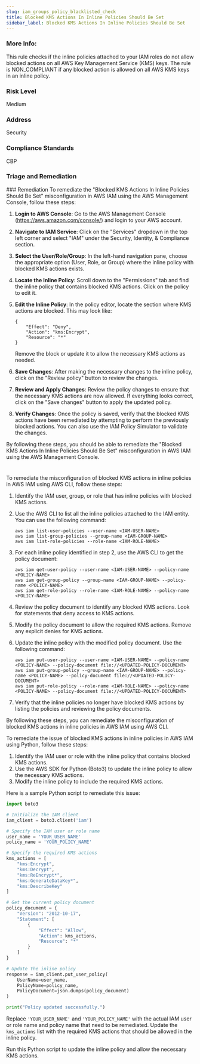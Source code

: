 ```yaml
---
slug: iam_groups_policy_blacklisted_check
title: Blocked KMS Actions In Inline Policies Should Be Set
sidebar_label: Blocked KMS Actions In Inline Policies Should Be Set
---
```


### More Info:

This rule checks if the inline policies attached to your IAM roles do not allow blocked actions on all AWS Key Management Service (KMS) keys. The rule is NON_COMPLIANT if any blocked action is allowed on all AWS KMS keys in an inline policy.

### Risk Level

Medium

### Address

Security

### Compliance Standards

CBP


### Triage and Remediation
<Tabs>
<Tab title='Remediation'>
### Remediation
<AccordionGroup>
<Accordion title='Using Console' defaultOpen='true'>
To remediate the "Blocked KMS Actions In Inline Policies Should Be Set" misconfiguration in AWS IAM using the AWS Management Console, follow these steps:

1. **Login to AWS Console**: Go to the AWS Management Console (https://aws.amazon.com/console/) and login to your AWS account.

2. **Navigate to IAM Service**: Click on the "Services" dropdown in the top left corner and select "IAM" under the Security, Identity, & Compliance section.

3. **Select the User/Role/Group**: In the left-hand navigation pane, choose the appropriate option (User, Role, or Group) where the inline policy with blocked KMS actions exists.

4. **Locate the Inline Policy**: Scroll down to the "Permissions" tab and find the inline policy that contains blocked KMS actions. Click on the policy to edit it.

5. **Edit the Inline Policy**: In the policy editor, locate the section where KMS actions are blocked. This may look like:
   ```
   {
       "Effect": "Deny",
       "Action": "kms:Encrypt",
       "Resource": "*"
   }
   ```
   Remove the block or update it to allow the necessary KMS actions as needed.

6. **Save Changes**: After making the necessary changes to the inline policy, click on the "Review policy" button to review the changes.

7. **Review and Apply Changes**: Review the policy changes to ensure that the necessary KMS actions are now allowed. If everything looks correct, click on the "Save changes" button to apply the updated policy.

8. **Verify Changes**: Once the policy is saved, verify that the blocked KMS actions have been remediated by attempting to perform the previously blocked actions. You can also use the IAM Policy Simulator to validate the changes.

By following these steps, you should be able to remediate the "Blocked KMS Actions In Inline Policies Should Be Set" misconfiguration in AWS IAM using the AWS Management Console.

#
</Accordion>

<Accordion title='Using CLI'>
To remediate the misconfiguration of blocked KMS actions in inline policies in AWS IAM using AWS CLI, follow these steps:

1. Identify the IAM user, group, or role that has inline policies with blocked KMS actions.
2. Use the AWS CLI to list all the inline policies attached to the IAM entity. You can use the following command:
   
   ```
   aws iam list-user-policies --user-name <IAM-USER-NAME>
   aws iam list-group-policies --group-name <IAM-GROUP-NAME>
   aws iam list-role-policies --role-name <IAM-ROLE-NAME>
   ```

3. For each inline policy identified in step 2, use the AWS CLI to get the policy document:
   
   ```
   aws iam get-user-policy --user-name <IAM-USER-NAME> --policy-name <POLICY-NAME>
   aws iam get-group-policy --group-name <IAM-GROUP-NAME> --policy-name <POLICY-NAME>
   aws iam get-role-policy --role-name <IAM-ROLE-NAME> --policy-name <POLICY-NAME>
   ```

4. Review the policy document to identify any blocked KMS actions. Look for statements that deny access to KMS actions.
5. Modify the policy document to allow the required KMS actions. Remove any explicit denies for KMS actions.
6. Update the inline policy with the modified policy document. Use the following command:

   ```
   aws iam put-user-policy --user-name <IAM-USER-NAME> --policy-name <POLICY-NAME> --policy-document file://<UPDATED-POLICY-DOCUMENT>
   aws iam put-group-policy --group-name <IAM-GROUP-NAME> --policy-name <POLICY-NAME> --policy-document file://<UPDATED-POLICY-DOCUMENT>
   aws iam put-role-policy --role-name <IAM-ROLE-NAME> --policy-name <POLICY-NAME> --policy-document file://<UPDATED-POLICY-DOCUMENT>
   ```

7. Verify that the inline policies no longer have blocked KMS actions by listing the policies and reviewing the policy documents.

By following these steps, you can remediate the misconfiguration of blocked KMS actions in inline policies in AWS IAM using AWS CLI.
</Accordion>

<Accordion title='Using Python'>
To remediate the issue of blocked KMS actions in inline policies in AWS IAM using Python, follow these steps:

1. Identify the IAM user or role with the inline policy that contains blocked KMS actions.
2. Use the AWS SDK for Python (Boto3) to update the inline policy to allow the necessary KMS actions.
3. Modify the inline policy to include the required KMS actions.

Here is a sample Python script to remediate this issue:

```python
import boto3

# Initialize the IAM client
iam_client = boto3.client('iam')

# Specify the IAM user or role name
user_name = 'YOUR_USER_NAME'
policy_name = 'YOUR_POLICY_NAME'

# Specify the required KMS actions
kms_actions = [
    "kms:Encrypt",
    "kms:Decrypt",
    "kms:ReEncrypt*",
    "kms:GenerateDataKey*",
    "kms:DescribeKey"
]

# Get the current policy document
policy_document = {
    "Version": "2012-10-17",
    "Statement": [
        {
            "Effect": "Allow",
            "Action": kms_actions,
            "Resource": "*"
        }
    ]
}

# Update the inline policy
response = iam_client.put_user_policy(
    UserName=user_name,
    PolicyName=policy_name,
    PolicyDocument=json.dumps(policy_document)
)

print("Policy updated successfully.")
```

Replace `'YOUR_USER_NAME'` and `'YOUR_POLICY_NAME'` with the actual IAM user or role name and policy name that need to be remediated. Update the `kms_actions` list with the required KMS actions that should be allowed in the inline policy.

Run this Python script to update the inline policy and allow the necessary KMS actions.
</Accordion>

</AccordionGroup>
</Tab>
</Tabs>

